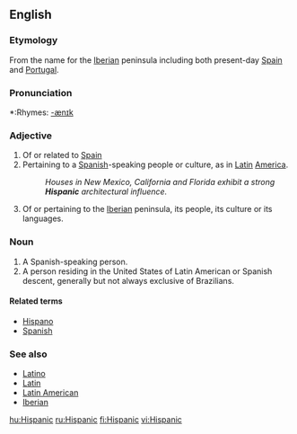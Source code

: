 ==English==

===Etymology===
From {{term|Hispania}} the {{L.}} name for the [[Iberia]]n peninsula including both present-day [[Spain]] and [[Portugal]].

===Pronunciation===
*:Rhymes: [[Rhymes:English:-ænɪk|-ænɪk]]

===Adjective===
{{en-adj}}

# Of or related to [[Spain]]
# Pertaining to a [[Spanish]]-speaking people or culture, as in [[Latin]] [[America]].
#:''Houses in New Mexico, California and Florida exhibit a strong '''Hispanic''' architectural influence.''
# {{context|historical}} Of or pertaining to the [[Iberia]]n peninsula, its people, its culture or its languages.

===Noun===
{{en-noun}}

# A Spanish-speaking person.
# A person residing in the United States of Latin American or Spanish descent, generally but not always exclusive of Brazilians.

====Related terms====
* [[Hispano]]
* [[Spanish]]

===See also===
* [[Latino]]
* [[Latin]]
* [[Latin American]]
* [[Iberian]]

[[hu:Hispanic]]
[[ru:Hispanic]]
[[fi:Hispanic]]
[[vi:Hispanic]]